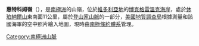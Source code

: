 {{coord|73|7|S|166|0|E|display=title}}

'''惠特科姆嶺'''（{{lang-en|Whitcomb Ridge}}），是[[南極洲|南極洲]]的山嶺，位於[[維多利亞地|維多利亞地]]的[[博克格雷溫克海岸|博克格雷溫克海岸]]，處於[[休珀納爾山|休珀納爾山]]東南面11公里，屬於[[登山家山脈|登山家山脈]]的一部分，[[美國地質調查局|美國地質調查局]]根據測量和該國海軍的空中照片繪入地圖，現時由[[南極條約體系|南極條約體系]]管理。

{{DEFAULTSORT:Whitcomb Ridge}}
[[Category:南極洲山脈|Category:南極洲山脈]]


{{BorchgrevinkCoast-geo-stub}}
